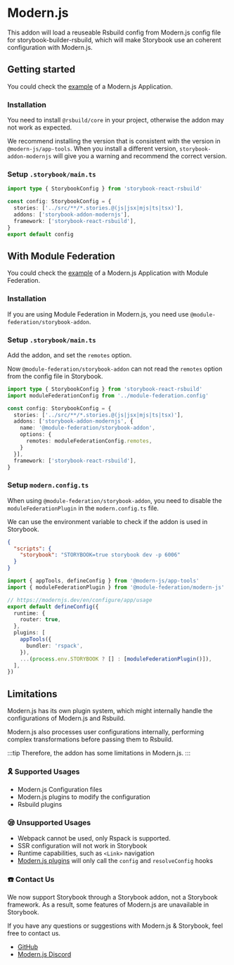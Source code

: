 
# Modern.js

This addon will load a reuseable Rsbuild config from Modern.js config file for storybook-builder-rsbuild, which will make Storybook use an coherent configuration with Modern.js.

## Getting started

You could check the [example](https://github.com/rspack-contrib/storybook-rsbuild/tree/main/sandboxes/modernjs-react) of a Modern.js Application.

### Installation

<PackageManagerTabs command="install @rsbuild/core storybook-builder-rsbuild storybook-addon-modernjs -D" />

You need to install `@rsbuild/core` in your project, otherwise the addon may not work as expected. 

We recommend installing the version that is consistent with the version in `@modern-js/app-tools`. When you install a different version, `storybook-addon-modernjs` will give you a warning and recommend the correct version.

### Setup `.storybook/main.ts`

```ts
import type { StorybookConfig } from 'storybook-react-rsbuild'

const config: StorybookConfig = {
  stories: ['../src/**/*.stories.@(js|jsx|mjs|ts|tsx)'],
  addons: ['storybook-addon-modernjs'],
  framework: ['storybook-react-rsbuild'],
}
export default config
```

## With Module Federation

You could check the [example](https://github.com/rspack-contrib/storybook-rsbuild/tree/main/sandboxes/modernjs-react-mf) of a Modern.js Application with Module Federation.

### Installation
If you are using Module Federation in Modern.js, you need use `@module-federation/storybook-addon`.

<PackageManagerTabs command="install @module-federation/storybook-addon -D" />

### Setup `.storybook/main.ts`

Add the addon, and set the `remotes` option.

Now `@module-federation/storybook-addon` can not read the `remotes` option from the config file in Storybook.

```ts
import type { StorybookConfig } from 'storybook-react-rsbuild'
import moduleFederationConfig from '../module-federation.config'

const config: StorybookConfig = {
  stories: ['../src/**/*.stories.@(js|jsx|mjs|ts|tsx)'],
  addons: ['storybook-addon-modernjs', {
    name: '@module-federation/storybook-addon',
    options: {
      remotes: moduleFederationConfig.remotes,
    }
  }],
  framework: ['storybook-react-rsbuild'],
}
```

### Setup `modern.config.ts`

When using `@module-federation/storybook-addon`, you need to disable the `moduleFederationPlugin` in the `modern.config.ts` file.

We can use the environment variable to check if the addon is used in Storybook.

```json title="package.json"
{
  "scripts": {
    "storybook": "STORYBOOK=true storybook dev -p 6006"
  }
}
```

```ts title="modern.config.ts"
import { appTools, defineConfig } from '@modern-js/app-tools'
import { moduleFederationPlugin } from '@module-federation/modern-js'

// https://modernjs.dev/en/configure/app/usage
export default defineConfig({
  runtime: {
    router: true,
  },
  plugins: [
    appTools({
      bundler: 'rspack',
    }),
    ...(process.env.STORYBOOK ? [] : [moduleFederationPlugin()]),
  ],
})
```

## Limitations

Modern.js has its own plugin system, which might internally handle the configurations of Modern.js and Rsbuild. 

Modern.js also processes user configurations internally, performing complex transformations before passing them to Rsbuild.

:::tip
Therefore, the addon has some limitations in Modern.js.
:::

### 🎗 Supported Usages

- Modern.js Configuration files
- Modern.js plugins to modify the configuration
- Rsbuild plugins

### 😪 Unsupported Usages

- Webpack cannot be used, only Rspack is supported.
- SSR configuration will not work in Storybook
- Runtime capabilities, such as `<Link>` navigation
- [Modern.js plugins](https://modernjs.dev/plugin/cli-plugins/api.html) will only call the `config` and `resolveConfig` hooks

### ☎️ Contact Us

We now support Storybook through a Storybook addon, not a Storybook framework. As a result, some features of Modern.js are unavailable in Storybook.

If you have any questions or suggestions with Modern.js & Storybook, feel free to contact us.

- [GitHub](https://github.com/web-infra-dev/modern.js)
- [Modern.js Discord](https://discord.gg/qPCqYg38De)